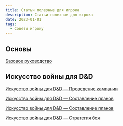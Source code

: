 ```yaml
---
title: Статьи полезные для игрока
description: Статьи полезные для игрока
date: 2023-01-01
tags:
  - Советы игроку
---
```


## Основы

[Базовое руководство](/posts/articles/players-basic-guide)

## Искусство войны для D&D

[Искусство войны для D&D — Проведение кампании](/posts/articles/art-of-war-campaigns)

[Искусство войны для D&D — Составление планов](/posts/translations/art-of-war-making-plans)

[Искусство войны для D&D — Составление планов](/posts/articles/art-of-war-making-plans)

[Искусство войны для D&D — Стратегия боя](/posts/articles/art-of-war-for-dnd-strategy-of-combat)
